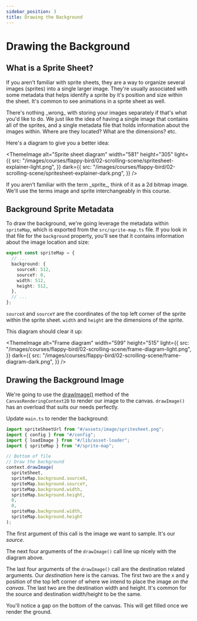 ```yaml
---
sidebar_position: 3
title: Drawing the Background
---
```


# Drawing the Background

## What is a Sprite Sheet?

If you aren't familiar with sprite sheets, they are a way to organize several images (sprites) into a single larger image. They're usually associated with some metadata that helps identify a sprite by it's position and size within the sheet. It's common to see animations in a sprite sheet as well.

<AlertInfo title="Note">
  There's nothing _wrong_ with storing your images separately if that's what
  you'd like to do. We just like the idea of having a single image that contains
  all of the sprites, and a single metadata file that holds information about
  the images within. Where are they located? What are the dimensions? etc.
</AlertInfo>

Here's a diagram to give you a better idea:

<ThemeImage
  alt="Sprite sheet diagram"
  width="581"
  height="305"
  light={{
    src: "/images/courses/flappy-bird/02-scrolling-scene/spritesheet-explainer-light.png",
  }}
  dark={{
    src: "/images/courses/flappy-bird/02-scrolling-scene/spritesheet-explainer-dark.png",
  }}
/>

<AlertInfo title="What is a Sprite?">
  If you aren't familiar with the term _sprite_, think of it as a 2d bitmap
  image. We'll use the terms image and sprite interchangeably in this course.
</AlertInfo>

## Background Sprite Metadata

To draw the background, we're going leverage the metadata within `spriteMap`, which is exported from the `src/sprite-map.ts` file. If you look in that file for the `background` property, you'll see that it contains information about the image location and size:

```typescript +{3-8} title="src/sprite-map.ts"
export const spriteMap = {
  // ...
  background: {
    sourceX: 512,
    sourceY: 0,
    width: 512,
    height: 512,
  },
  // ...
};
```

`sourceX` and `sourceY` are the coordinates of the top left corner of the sprite within the sprite sheet. `width` and `height` are the dimensions of the sprite.

This diagram should clear it up:

<ThemeImage
  alt="Frame diagram"
  width="599"
  height="515"
  light={{
    src: "/images/courses/flappy-bird/02-scrolling-scene/frame-diagram-light.png",
  }}
  dark={{
    src: "/images/courses/flappy-bird/02-scrolling-scene/frame-diagram-dark.png",
  }}
/>

## Drawing the Background Image

We're going to use the [drawImage()](https://developer.mozilla.org/en-US/docs/Web/API/CanvasRenderingContext2D/drawImage) method of the `CanvasRenderingContext2D` to render our image to the canvas. `drawImage()` has an overload that suits our needs perfectly.

Update `main.ts` to render the background:

```typescript +{4,7-18} title="src/main.ts"
import spriteSheetUrl from "#/assets/image/spritesheet.png";
import { config } from "#/config";
import { loadImage } from "#/lib/asset-loader";
import { spriteMap } from "#/sprite-map";

// Bottom of file
// Draw the background
context.drawImage(
  spriteSheet,
  spriteMap.background.sourceX,
  spriteMap.background.sourceY,
  spriteMap.background.width,
  spriteMap.background.height,
  0,
  0,
  spriteMap.background.width,
  spriteMap.background.height
);
```

The first argument of this call is the image we want to sample. It's our _source_.

The next four arguments of the `drawImage()` call line up nicely with the diagram above.

The last four arguments of the `drawImage()` call are the destination related arguments. Our _destination_ here is the canvas. The first two are the x and y position of the top left corner of where we intend to place the image _on the canvas_. The last two are the destination width and height. It's common for the source and destination width/height to be the same.

You'll notice a gap on the bottom of the canvas. This will get filled once we render the ground.
